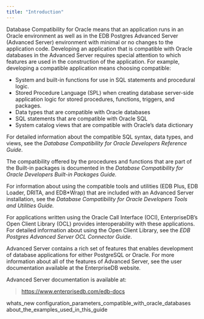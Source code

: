 ```yaml
---
title: "Introduction"
---
```


<div id="introduction" class="registered_link"></div>


Database Compatibility for Oracle means that an application runs in an Oracle environment as well as in the EDB Postgres Advanced Server (Advanced Server) environment with minimal or no changes to the application code. Developing an application that is compatible with Oracle databases in the Advanced Server requires special attention to which features are used in the construction of the application. For example, developing a compatible application means choosing compatible:

  - System and built-in functions for use in SQL statements and procedural logic.
  - Stored Procedure Language (SPL) when creating database server-side application logic for stored procedures, functions, triggers, and packages.
  - Data types that are compatible with Oracle databases
  - SQL statements that are compatible with Oracle SQL
  - System catalog views that are compatible with Oracle’s data dictionary

For detailed information about the compatible SQL syntax, data types, and views, see the *Database Compatibility for Oracle Developers Reference Guide*.

The compatibility offered by the procedures and functions that are part of the Built-in packages is documented in the *Database Compatibility for Oracle Developers Built-in Packages Guide.*

For information about using the compatible tools and utilities (EDB Plus, EDB Loader, DRITA, and EDB*Wrap) that are included with an Advanced Server installation, see the *Database Compatibility for Oracle Developers Tools and Utilities Guide.*

For applications written using the Oracle Call Interface (OCI), EnterpriseDB’s Open Client Library (OCL) provides interoperability with these applications. For detailed information about using the Open Client Library, see the *EDB Postgres Advanced Server OCL Connector Guide*.

Advanced Server contains a rich set of features that enables development of database applications for either PostgreSQL or Oracle. For more information about all of the features of Advanced Server, see the user documentation available at the EnterpriseDB website.

Advanced Server documentation is available at:

> <https://www.enterprisedb.com/edb-docs>

<div class="toctree" data-maxdepth="3">

whats_new configuration_parameters_compatible_with_oracle_databases about_the_examples_used_in_this_guide

</div>
